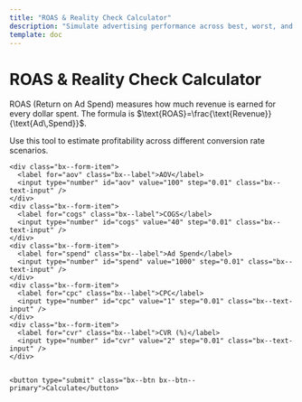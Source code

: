 ```yaml
---
title: "ROAS & Reality Check Calculator"
description: "Simulate advertising performance across best, worst, and probable scenarios."
template: doc
---
```


# ROAS & Reality Check Calculator


ROAS (Return on Ad Spend) measures how much revenue is earned for every dollar spent. The formula is $\text{ROAS}=\frac{\text{Revenue}}{\text{Ad\,Spend}}$.

Use this tool to estimate profitability across different conversion rate scenarios.


<div id="roas-root" class="carbon-container">
  <form id="roas-form" class="bx--form">

    <div class="bx--form-item">
      <label for="aov" class="bx--label">AOV</label>
      <input type="number" id="aov" value="100" step="0.01" class="bx--text-input" />
    </div>
    <div class="bx--form-item">
      <label for="cogs" class="bx--label">COGS</label>
      <input type="number" id="cogs" value="40" step="0.01" class="bx--text-input" />
    </div>
    <div class="bx--form-item">
      <label for="spend" class="bx--label">Ad Spend</label>
      <input type="number" id="spend" value="1000" step="0.01" class="bx--text-input" />
    </div>
    <div class="bx--form-item">
      <label for="cpc" class="bx--label">CPC</label>
      <input type="number" id="cpc" value="1" step="0.01" class="bx--text-input" />
    </div>
    <div class="bx--form-item">
      <label for="cvr" class="bx--label">CVR (%)</label>
      <input type="number" id="cvr" value="2" step="0.01" class="bx--text-input" />
    </div>


    <button type="submit" class="bx--btn bx--btn--primary">Calculate</button>
  </form>
  <div id="roas-results"></div>
  <svg id="roas-chart" width="600" height="300"></svg>
</div>


<style>{`

  #roas-form {
    display: flex;
    flex-wrap: wrap;
    gap: 0.5rem;
    margin-bottom: 1rem;
  }
  #roas-form label {
    display: flex;
    flex-direction: column;
    font-weight: bold;
  }

  #roas-form small {
    font-weight: normal;
  }

  #roas-results table {
    width: 100%;
    border-collapse: collapse;
    margin-top: 1rem;
  }
  #roas-results th,
  #roas-results td {
    border: 1px solid #ccc;
    padding: 4px;
    text-align: right;
  }
  #roas-results th:first-child,
  #roas-results td:first-child {
    text-align: left;
  }
  #roas-chart {
    margin-top: 1rem;
  }

`}</style>


<script src="https://cdn.jsdelivr.net/npm/d3@7"></script>
<script type="module" src="/js/roas-calculator.js"></script>
